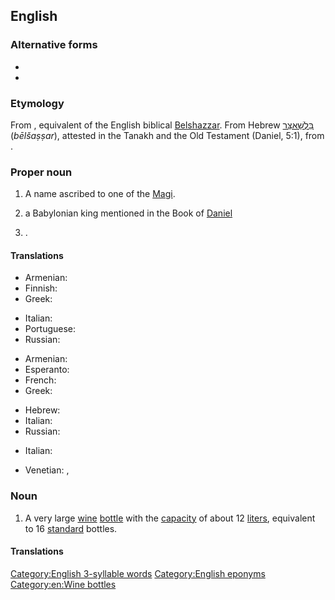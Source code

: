 {{also|balthazar}}
==English==

===Alternative forms===
* {{l|en|Balthasar}}
* {{l|en|Belshazzar}}

===Etymology===
From {{etyl|la|en}} {{m|la|Balthasar}}, equivalent of the English biblical [[Belshazzar]]. From Hebrew [[בֵּלְשַׁאצַּר]] (''bēlšaṣṣar''), attested in the Tanakh and the Old Testament (Daniel, 5:1), from {{etyl|akk|en}} {{m|akk|𒂗𒈗𒋀|tr=bēl-šarra-uṣṣur|lit=May [[Bel]] protect the king}}.

===Proper noun===
{{en-proper noun}}

# A name ascribed to one of the [[Magi]].
# {{lb|en|Biblical character}} a Babylonian king mentioned in the Book of [[Daniel]]
# {{given name|male|from=Old Persian}}.

====Translations====
{{trans-top|one of the Magi}}
* Armenian: {{t|hy|Բաղդասար|sc=Armn}}
* Finnish: {{t|fi|Balthasar}}
* Greek: {{t|el|Βαλτάσαρ|m}}
{{trans-mid}}
* Italian: {{t+|it|Baldassarre|m}}
* Portuguese: {{t|pt|Baltasar|m}}
* Russian: {{t+|ru|Бальтаза́р}}
{{trans-bottom}}

{{trans-top|Babylonian king}}
* Armenian: {{t|hy|Բաղդասար|sc=Armn}}
* Esperanto: {{t|eo|Belŝacaro}}
* French: {{t+|fr|Balthazar}}
* Greek: {{t|el|Βαλτάσαρ|m}}
{{trans-mid}}
* Hebrew: {{t|he|בֵּלְשַׁאצַּר|m|tr=belshatzár}}
* Italian: {{t|it|Baldassar|m}}
* Russian: {{t+|ru|Валтаса́р}}
{{trans-bottom}}

{{trans-top|male given name}}
* Italian: {{t+|it|Baldassarre|m}}
{{trans-mid}}
* Venetian: {{t+|vec|Baldisèra|m}}, {{t|vec|Baldi|m}}
{{trans-bottom}}

===Noun===
{{en-noun}}

# A very large [[wine]] [[bottle]] with the [[capacity]] of about 12 [[liter]]s, equivalent to 16 [[standard]] bottles.

====Translations====
{{trans-top|very large wine bottle}}
{{trans-mid}}
{{trans-bottom}}

[[Category:English 3-syllable words]]
[[Category:English eponyms]]
[[Category:en:Wine bottles]]